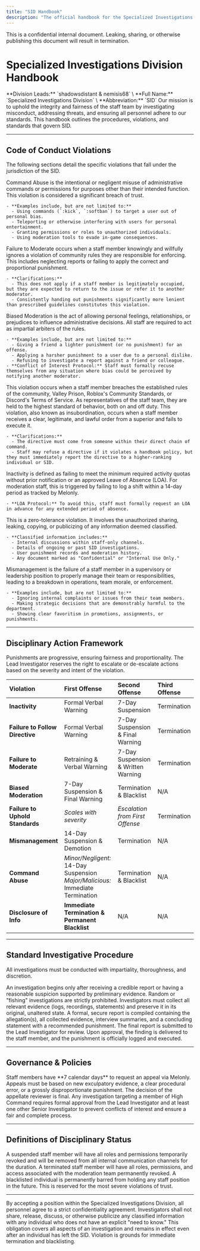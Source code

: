 ```yaml
---
title: "SID Handbook"
description: "The official handbook for the Specialized Investigations Division"
---
```


<Danger>
  This is a confidential internal document. Leaking, sharing, or otherwise publishing this document will result in termination.
</Danger>

# Specialized Investigations Division Handbook

<CardGroup cols={2}>
  <Card title="Division Overview" icon="sitemap">
    **Division Leads:** `shadowsdistant & nemisis68` \
    **Full Name:** `Specialized Investigations Division` \
    **Abbreviation:** `SID`
  </Card>
  <Card title="Departmental Mission" icon="shield-check">
    Our mission is to uphold the integrity and fairness of the staff team by investigating misconduct, addressing threats, and ensuring all personnel adhere to our standards. This handbook outlines the procedures, violations, and standards that govern SID.
  </Card>
</CardGroup>

---

## Code of Conduct Violations

The following sections detail the specific violations that fall under the jurisdiction of the SID.

<AccordionGroup>
  <Accordion title="Command Abuse" icon="terminal">
    Command Abuse is the intentional or negligent misuse of administrative commands or permissions for purposes other than their intended function. This violation is considered a significant breach of trust.

    - **Examples include, but are not limited to:**
      - Using commands (`:kick`, `:softban`) to target a user out of personal bias.
      - Teleporting or otherwise interfering with users for personal entertainment.
      - Granting permissions or roles to unauthorized individuals.
      - Using moderation tools to evade in-game consequences.
  </Accordion>
  <Accordion title="Failure to Moderate" icon="eye-slash">
    Failure to Moderate occurs when a staff member knowingly and willfully ignores a violation of community rules they are responsible for enforcing. This includes neglecting reports or failing to apply the correct and proportional punishment.

    - **Clarifications:**
      - This does not apply if a staff member is legitimately occupied, but they are expected to return to the issue or refer it to another moderator.
      - Consistently handing out punishments significantly more lenient than prescribed guidelines constitutes this violation.
  </Accordion>
  <Accordion title="Biased Moderation" icon="scale-unbalanced">
    Biased Moderation is the act of allowing personal feelings, relationships, or prejudices to influence administrative decisions. All staff are required to act as impartial arbiters of the rules.

    - **Examples include, but are not limited to:**
      - Giving a friend a lighter punishment (or no punishment) for an offense.
      - Applying a harsher punishment to a user due to a personal dislike.
      - Refusing to investigate a report against a friend or colleague.
    - **Conflict of Interest Protocol:** Staff must formally recuse themselves from any situation where bias could be perceived by notifying another moderator.
  </Accordion>
  <Accordion title="Failure to Uphold Community Standards" icon="book-bookmark">
    This violation occurs when a staff member breaches the established rules of the community, Valley Prison, Roblox's Community Standards, or Discord's Terms of Service. As representatives of the staff team, they are held to the highest standard of behavior, both on and off duty.
  </Accordion>
  <Accordion title="Failure to Follow a Directive" icon="person-arrow-down-to-line">
    This violation, also known as insubordination, occurs when a staff member receives a clear, legitimate, and lawful order from a superior and fails to execute it.

    - **Clarifications:**
      - The directive must come from someone within their direct chain of command.
      - Staff may refuse a directive if it violates a handbook policy, but they must immediately report the directive to a higher-ranking individual or SID.
  </Accordion>
  <Accordion title="Inactivity" icon="clock">
    Inactivity is defined as failing to meet the minimum required activity quotas without prior notification or an approved Leave of Absence (LOA). For moderation staff, this is triggered by failing to log a shift within a 14-day period as tracked by Melonly.

    - **LOA Protocol:** To avoid this, staff must formally request an LOA in advance for any extended period of absence.
  </Accordion>
  <Accordion title="Disclosure of Classified Information" icon="file-lock">
    This is a zero-tolerance violation. It involves the unauthorized sharing, leaking, copying, or publicizing of any information deemed classified.

    - **Classified information includes:**
      - Internal discussions within staff-only channels.
      - Details of ongoing or past SID investigations.
      - User punishment records and moderation history.
      - Any document marked as "Confidential" or "Internal Use Only."
  </Accordion>
  <Accordion title="Mismanagement" icon="users-slash">
    Mismanagement is the failure of a staff member in a supervisory or leadership position to properly manage their team or responsibilities, leading to a breakdown in operations, team morale, or enforcement.

    - **Examples include, but are not limited to:**
      - Ignoring internal complaints or issues from their team members.
      - Making strategic decisions that are demonstrably harmful to the department.
      - Showing clear favoritism in promotions, assignments, or punishments.
  </Accordion>
</AccordionGroup>

---

## Disciplinary Action Framework

Punishments are progressive, ensuring fairness and proportionality. The Lead Investigator reserves the right to escalate or de-escalate actions based on the severity and intent of the violation.

| Violation                       | First Offense                                                                      | Second Offense                     | Third Offense |
| :------------------------------ | :--------------------------------------------------------------------------------- | :--------------------------------- | :------------ |
| **Inactivity**                  | Formal Verbal Warning                                                              | 7-Day Suspension                   | Termination   |
| **Failure to Follow Directive** | Formal Verbal Warning                                                              | 7-Day Suspension & Final Warning   | Termination   |
| **Failure to Moderate**         | Retraining & Verbal Warning                                                        | 7-Day Suspension & Written Warning | Termination   |
| **Biased Moderation**           | 7-Day Suspension & Final Warning                                                   | Termination & Blacklist            | N/A           |
| **Failure to Uphold Standards** | _Scales with severity_                                                             | _Escalation from First Offense_    | Termination   |
| **Mismanagement**               | 14-Day Suspension & Demotion                                                       | Termination                        | N/A           |
| **Command Abuse**               | _Minor/Negligent:_ 14-Day Suspension<br />_Major/Malicious:_ Immediate Termination | Termination & Blacklist            | N/A           |
| **Disclosure of Info**          | **Immediate Termination & Permanent Blacklist**                                    | N/A                                | N/A           |

---

## Standard Investigative Procedure

All investigations must be conducted with impartiality, thoroughness, and discretion.

<Steps>
  <Step title="Initiation">
    An investigation begins only after receiving a credible report or having a reasonable suspicion supported by preliminary evidence. Random or "fishing" investigations are strictly prohibited.
  </Step>
  <Step title="Evidence Collection">
    Investigators must collect all relevant evidence (logs, recordings, statements) and preserve it in its original, unaltered state.
  </Step>
  <Step title="Documentation">
    A formal, secure report is compiled containing the allegation(s), all collected evidence, interview summaries, and a concluding statement with a recommended punishment.
  </Step>
  <Step title="Conclusion & Action">
    The final report is submitted to the Lead Investigator for review. Upon approval, the finding is delivered to the staff member, and the punishment is officially logged and executed.
  </Step>
</Steps>

---

## Governance & Policies

<CardGroup cols={2}>
  <Card title="Appeals Process" icon="file-signature">
    Staff members have **7 calendar days** to request an appeal via Melonly. Appeals must be based on new exculpatory evidence, a clear procedural error, or a grossly disproportionate punishment. The decision of the appellate reviewer is final.
  </Card>
  <Card title="High Command Investigations" icon="user-shield">
    Any investigation targeting a member of High Command requires formal approval from the Lead Investigator and at least one other Senior Investigator to prevent conflicts of interest and ensure a fair and complete process.
  </Card>
</CardGroup>

---

## Definitions of Disciplinary Status

<CardGroup cols={3}>
  <Card title="Suspension" icon="user-clock">
    A suspended staff member will have all roles and permissions temporarily revoked and will be removed from all internal communication channels for the duration.
  </Card>
  <Card title="Termination" icon="user-xmark">
    A terminated staff member will have all roles, permissions, and access associated with the moderation team permanently revoked.
  </Card>
  <Card title="Blacklist" icon="user-lock">
    A blacklisted individual is permanently barred from holding any staff position in the future. This is reserved for the most severe violations of trust.
  </Card>
</CardGroup>

---

<Card title="Confidentiality Agreement" icon="lock">
  By accepting a position within the Specialized Investigations Division, all personnel agree to a strict confidentiality agreement. Investigators shall not share, release, discuss, or otherwise publicize any classified information with any individual who does not have an explicit "need to know." This obligation covers all aspects of an investigation and remains in effect even after an individual has left the SID. Violation is grounds for immediate termination and blacklisting.
</Card>
